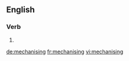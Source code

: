 ==English==

===Verb===
{{head|en|present participle}}

# {{present participle of|mechanise|lang=en|nocat=1}}

[[de:mechanising]]
[[fr:mechanising]]
[[vi:mechanising]]
